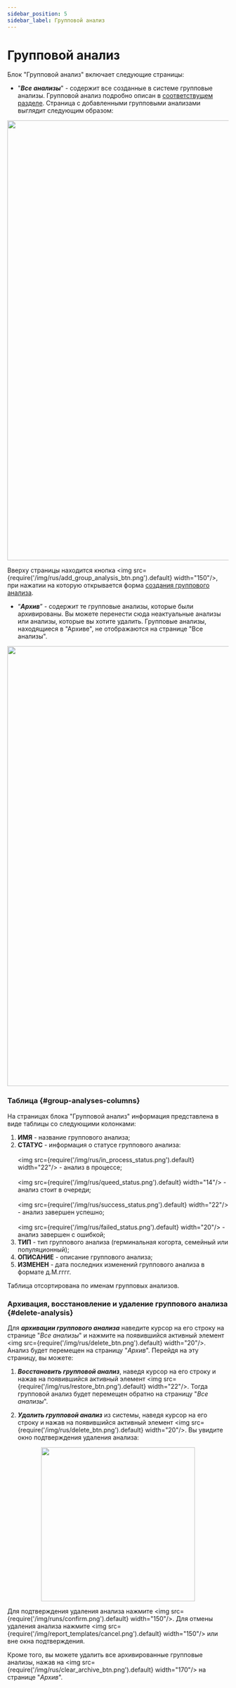 ```yaml
---
sidebar_position: 5
sidebar_label: Групповой анализ
---
```


# Групповой анализ

Блок "Групповой анализ" включает следующие страницы:
- "***Все анализы***" - содержит все созданные в системе групповые анализы. Групповой анализ подробно описан
в [соответствущем разделе](/group-analysis). Страница с добавленными групповыми анализами выглядит следующим образом:

<p align="center">
<img src={require('/img/rus/analyses_page.png').default} width="1000"/>
</p>

Вверху страницы находится кнопка <img src={require('/img/rus/add_group_analysis_btn.png').default} width="150"/>,
при нажатии на которую открывается форма [создания группового анализа](/group-analysis#add-group-analysis).

- “***Архив***” - содержит те групповые анализы, которые были архивированы. Вы можете перенести сюда
неактуальные анализы или анализы, которые вы хотите удалить. Групповые анализы, находящиеся в "Архиве",
не отображаются на странице "Все анализы".

<p align="center">
<img src={require('/img/rus/archive_ga.png').default} width="1000"/>
</p>

### Таблица {#group-analyses-columns}

На страницах блока "Групповой анализ" информация представлена в виде таблицы со следующими колонками:

1. **ИМЯ** - название группового анализа;
2. **СТАТУС** - информация о статусе
группового анализа:<br></br><img src={require('/img/rus/in_process_status.png').default} width="22"/> - анализ
в процессе;<br></br><img src={require('/img/rus/queed_status.png').default} width="14"/> - анализ
стоит в очереди;<br></br><img src={require('/img/rus/success_status.png').default} width="22"/> - анализ
завершен успешно;<br></br><img src={require('/img/rus/failed_status.png').default} width="20"/> - анализ
завершен с ошибкой;
3. **ТИП** - тип группового анализа (герминальная когорта, семейный или популяционный);
4. **ОПИСАНИЕ** - описание группового анализа;
5. **ИЗМЕНЕН** - дата последних изменений группового анализа в формате д.М.гггг.

Таблица отсортирована по именам групповых анализов.

### Архивация, восстановление и удаление группового анализа {#delete-analysis}

Для ***архивации группового анализа*** наведите курсор на его строку на странице "*Все анализы*" и
нажмите на появившийся активный элемент <img src={require('/img/rus/delete_btn.png').default} width="20"/>.
Анализ будет перемещен на страницу "*Архив*". Перейдя на эту страницу, вы можете:

1. ***Восстановить групповой анализ***, наведя курсор на его строку и нажав на появившийся активный
элемент <img src={require('/img/rus/restore_btn.png').default} width="22"/>.
Тогда групповой анализ будет перемещен обратно на страницу "*Все анализы*".

2. ***Удалить групповой анализ*** из системы, наведя курсор на его строку и нажав на
появившийся активный элемент <img src={require('/img/rus/delete_btn.png').default} width="20"/>.
Вы увидите окно подтверждения удаления анализа:

<p align="center">
<img src={require('/img/group_analysis/confirmation_delete.png').default} width="350"/>
</p>

Для подтверждения удаления анализа нажмите <img src={require('/img/runs/confirm.png').default} width="150"/>.
Для отмены удаления анализа нажмите <img src={require('/img/report_templates/cancel.png').default} width="150"/>
или вне окна подтверждения.

Кроме того, вы можете удалить все архивированные групповые анализы,
нажав на <img src={require('/img/rus/clear_archive_btn.png').default} width="170"/> на странице "*Архив*".

